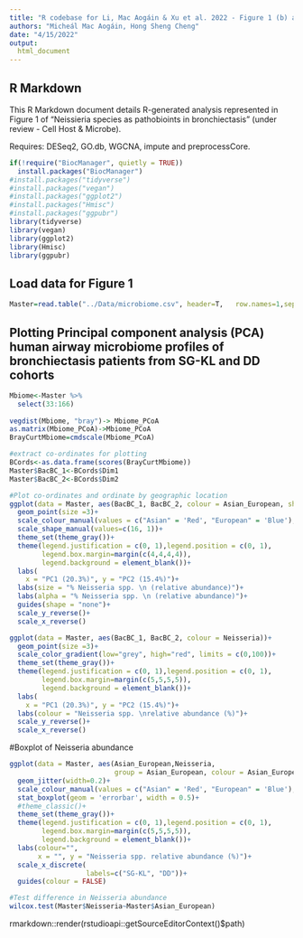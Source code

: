 ```yaml
---
title: "R codebase for Li, Mac Aogáin & Xu et al. 2022 - Figure 1 (b) and (c)"
authors: "Micheál Mac Aogáin, Hong Sheng Cheng"
date: "4/15/2022"
output: 
  html_document
---
```


## R Markdown
This R Markdown document details R-generated analysis represented in Figure 1 of "Neissieria species as pathobioints in bronchiectasis" (under review - Cell Host & Microbe).

Requires: DESeq2, GO.db, WGCNA, impute and preprocessCore.
```r
if(!require("BiocManager", quietly = TRUE))
  install.packages("BiocManager")
#install.packages("tidyverse")
#install.packages("vegan")
#install.packages("ggplot2")
#install.packages("Hmisc")
#install.packages("ggpubr")
library(tidyverse)
library(vegan)	
library(ggplot2)	
library(Hmisc)
library(ggpubr)
```

## Load data for Figure 1
```r
Master=read.table("../Data/microbiome.csv", header=T,	row.names=1,sep=",")
```

## Plotting Principal component analysis (PCA) human airway microbiome profiles of bronchiectasis patients from SG-KL and DD cohorts
```r
Mbiome<-Master %>%
  select(33:166)
  
vegdist(Mbiome, "bray")-> Mbiome_PCoA
as.matrix(Mbiome_PCoA)->Mbiome_PCoA
BrayCurtMbiome=cmdscale(Mbiome_PCoA)

#extract co-ordinates for plotting
BCords<-as.data.frame(scores(BrayCurtMbiome))
Master$BacBC_1<-BCords$Dim1
Master$BacBC_2<-BCords$Dim2

#Plot co-ordinates and ordinate by geographic location
ggplot(data = Master, aes(BacBC_1, BacBC_2, colour = Asian_European, shape = Matching_neisseria))+ 
  geom_point(size =3)+
  scale_colour_manual(values = c("Asian" = 'Red', "European" = 'Blue'), name = "Geographic Origin", labels = c("SG-KL","DD"))+
  scale_shape_manual(values=c(16, 1))+
  theme_set(theme_gray())+
  theme(legend.justification = c(0, 1),legend.position = c(0, 1),
        legend.box.margin=margin(c(4,4,4,4)),
        legend.background = element_blank())+
  labs(
    x = "PC1 (20.3%)", y = "PC2 (15.4%)")+
  labs(size = "% Neisseria spp. \n (relative abundance)")+
  labs(alpha = "% Neisseria spp. \n (relative abundance)")+
  guides(shape = "none")+
  scale_y_reverse()+
  scale_x_reverse()

ggplot(data = Master, aes(BacBC_1, BacBC_2, colour = Neisseria))+ 
  geom_point(size =3)+
  scale_color_gradient(low="grey", high="red", limits = c(0,100))+
  theme_set(theme_gray())+
  theme(legend.justification = c(0, 1),legend.position = c(0, 1),
        legend.box.margin=margin(c(5,5,5,5)),
        legend.background = element_blank())+
  labs(
    x = "PC1 (20.3%)", y = "PC2 (15.4%)")+
  labs(colour = "Neisseria spp. \nrelative abundance (%)")+
  scale_y_reverse()+
  scale_x_reverse()

```

#Boxplot of Neisseria abundance
```r
ggplot(data = Master, aes(Asian_European,Neisseria,  
                          group = Asian_European, colour = Asian_European))+ geom_boxplot(outlier.shape = NA, )+
  geom_jitter(width=0.2)+
  scale_colour_manual(values = c("Asian" = 'Red', "European" = 'Blue'), name = "Geographic Origin", labels = c("SG-KL","DD"))+
  stat_boxplot(geom = 'errorbar', width = 0.5)+
  #theme_classic()+
  theme_set(theme_gray())+
  theme(legend.justification = c(0, 1),legend.position = c(0, 1),
        legend.box.margin=margin(c(5,5,5,5)),
        legend.background = element_blank())+
  labs(colour="", 
       x = "", y = "Neisseria spp. relative abundance (%)")+
  scale_x_discrete(
                   labels=c("SG-KL", "DD"))+
  guides(colour = FALSE)

#Test difference in Neisseria abundance  
wilcox.test(Master$Neisseria~Master$Asian_European)

```

rmarkdown::render(rstudioapi::getSourceEditorContext()$path)

